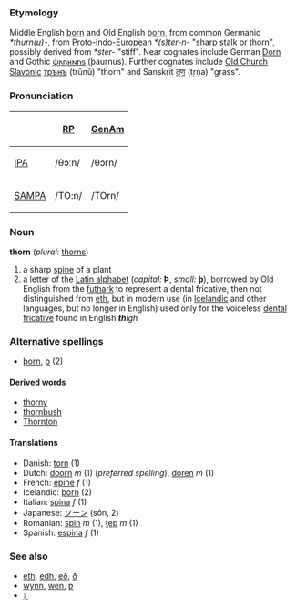 ===Etymology===
Middle English [[þorn]] and Old English [[þorn]], from common Germanic ''*thurn(u)-'', from [[Proto-Indo-European]] ''*(s)ter-n-'' "sharp stalk or thorn", possibly derived from ''*ster-'' "stiff".  Near cognates include German [[Dorn]] and Gothic [[𐌸𐌰𐌿𐍂𐌽𐌿𐍃]] (þaurnus).  Further cognates include [[Old Church Slavonic]] [[трънъ]] (trŭnŭ) "thorn" and Sanskrit [[तृण]] (tṛṇa) "grass".

===Pronunciation===
{| border=1 cellpadding=5
!
! [[w:Received Pronunciation|RP]] !! [[GenAm]] 
|-
![[w:IPA|IPA]]  
|  /θɔːn/ || /θɔrn/
|-
! [[w:SAMPA|SAMPA]]
|  /TO:n/ || /TOrn/
|}

===Noun===
'''thorn''' (''plural:'' [[thorns]])
# a sharp [[spine]] of a plant
# a letter of the [[Latin alphabet]] (''capital:'' '''Þ''', ''small:'' '''þ'''), borrowed by Old English from the [[futhark]] to represent a dental fricative, then not distinguished from [[eth]], but in modern use (in [[Icelandic]] and other languages, but no longer in English) used only for the voiceless [[dental]] [[fricative]] found in English '' '''th'''igh''

===Alternative spellings===
*[[þorn]], [[þ]] (2)

====Derived words====
*[[thorny]]
*[[thornbush]]
*[[Thornton]]

====Translations====
*Danish: [[torn]] (1)
*Dutch: [[doorn]] ''m'' (1) (''preferred spelling''), [[doren]] ''m'' (1)
*French: [[épine]] ''f'' (1)
*Icelandic: [[þorn]] (2)
*Italian: [[spina]] ''f'' (1)
*Japanese: [[ソーン]] (sōn, 2)
*Romanian: [[spin]] ''m'' (1), [[ţep]] ''m'' (1)
*Spanish: [[espina]] ''f'' (1)

===See also===
*[[eth]], [[edh]], [[eð]], [[ð]]
*[[wynn]], [[wen]], [[ƿ]]
*[[ᚦ]]